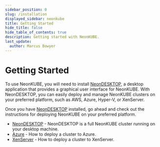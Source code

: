 ```yaml
---
sidebar_position: 0
slug: /installation
displayed_sidebar: neonkube
title: Getting Started
hide_title: false
hide_table_of_contents: true
description: Getting started with NeonKUBE.
last_update:
  author: Marcus Bowyer
---
```


# Getting Started

To use NeonKUBE, you will need to install
[NeonDESKTOP](/docs/neonkube/installation/neon-desktop), a desktop application
that provides a graphical user interface for NeonKUBE. With NeonDESKTOP, you can
easily deploy and manage NeonKUBE clusters on your preferred platform, such as
AWS, Azure, Hyper-V, or XenServer.

Once you have [NeonDESKTOP](/docs/neonkube/installation/neon-desktop) installed,
go ahead and check out the instructions for deploying NeonKUBE on your preferred
platform.

- [NeonDESKTOP](/docs/neonkube/installation/neon-desktop-cluster) - NeonDESKTOP
  is a full NeonKUBE cluster running on your desktop machine.
- [Azure](/docs/neonkube/installation/azure) - How to deploy a cluster to Azure.
- [XenServer](/docs/neonkube/installation/xenserver) - How to deploy a cluster
  to XenServer.
